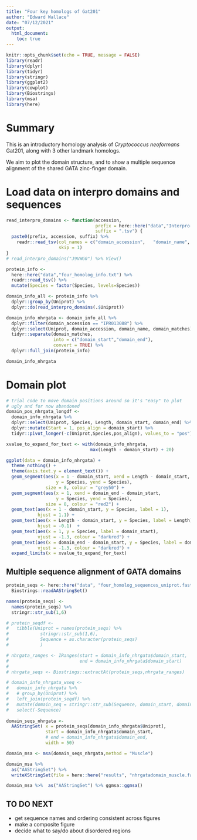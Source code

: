 ```yaml
---
title: "Four key homologs of Gat201"
author: "Edward Wallace"
date: "07/12/2021"
output: 
  html_document:
    toc: true
---
```


```r
knitr::opts_chunk$set(echo = TRUE, message = FALSE)
library(readr)
library(dplyr)
library(tidyr)
library(stringr)
library(ggplot2)
library(cowplot)
library(Biostrings)
library(msa)
library(here)
```

# Summary 

This is an introductory homology analysis of _Cryptococcus neoformans_ Gat201, along with 3 other landmark homologs.

We aim to plot the domain structure, and to show a multiple sequence alignment of the shared GATA zinc-finger domain.

# Load data on interpro domains and sequences

```r
read_interpro_domains <- function(accession,
                                  prefix = here::here("data","Interpro-domains-"), 
                                  suffix = ".tsv") {
  paste0(prefix, accession, suffix) %>%
    readr::read_tsv(col_names = c("domain_accession",	"domain_name", "domain_database"	, "domain_type", "integrated_into", "integrated_signatures", "go_terms", "protein_accession", "protein_length", "domain_matches"),
                    skip = 1) 
}
# read_interpro_domains("J9VWG0") %>% View()

protein_info <- 
  here::here("data","four_homolog_info.txt") %>%
  readr::read_tsv() %>%
  mutate(Species = factor(Species, levels=Species))

domain_info_all <- protein_info %>%
  dplyr::group_by(Uniprot) %>%
  dplyr::do(read_interpro_domains(.$Uniprot)) 

domain_info_nhrgata <- domain_info_all %>%
  dplyr::filter(domain_accession == "IPR013088") %>%
  dplyr::select(Uniprot, domain_accession, domain_name, domain_matches) %>%
  tidyr::separate(domain_matches, 
                  into = c("domain_start","domain_end"),
                  convert = TRUE) %>%
  dplyr::full_join(protein_info)
```

```r
domain_info_nhrgata
```


# Domain plot

```r
# trial code to move domain positions around so it's "easy" to plot
# ugly and for now abandoned
domain_pos_nhrgata_longdf <-
  domain_info_nhrgata %>%
  dplyr::select(Uniprot, Species, Length, domain_start, domain_end) %>%
  dplyr::mutate(Start = 1, pos_align = domain_start) %>%
  tidyr::pivot_longer(-c(Uniprot,Species,pos_align), values_to = "pos")
```


```r

xvalue_to_expand_for_text <- with(domain_info_nhrgata,
                                max(Length - domain_start) + 20)

ggplot(data = domain_info_nhrgata) +
  theme_nothing() +
  theme(axis.text.y = element_text()) +
  geom_segment(aes(x = 1 - domain_start, xend = Length - domain_start,
                   y = Species, yend = Species), 
               size = 8, colour = "grey50") +
  geom_segment(aes(x = 1, xend = domain_end - domain_start,
                   y = Species, yend = Species), 
               size = 8, colour = "red2") +
  geom_text(aes(x = 1 - domain_start, y = Species, label = 1), 
            hjust = 1.1) +
  geom_text(aes(x = Length - domain_start, y = Species, label = Length), 
            hjust = -0.1)  +
  geom_text(aes(x = 1, y = Species, label = domain_start), 
            vjust = -1.3, colour = "darkred") +
  geom_text(aes(x = domain_end - domain_start, y = Species, label = domain_end), 
            vjust = -1.3, colour = "darkred") +
  expand_limits(x = xvalue_to_expand_for_text)
```

## Multiple sequence alignment of GATA domains

```r
protein_seqs <- here::here("data", "four_homolog_sequences_uniprot.fasta") %>% 
  Biostrings::readAAStringSet()

names(protein_seqs) <-
  names(protein_seqs) %>%
  stringr::str_sub(1,6)

# protein_seqdf <-
#   tibble(Uniprot = names(protein_seqs) %>%
#            stringr::str_sub(1,6),
#            Sequence = as.character(protein_seqs)
#            )

# nhrgata_ranges <- IRanges(start = domain_info_nhrgata$domain_start,
#                           end = domain_info_nhrgata$domain_start)
# 
# nhrgata_seqs <- Biostrings::extractAt(protein_seqs,nhrgata_ranges)
```

```r
# domain_info_nhrgata_wseq <- 
#   domain_info_nhrgata %>%
#   # group_by(Uniprot) %>%
#   left_join(protein_seqdf) %>%
#   mutate(domain_seq = stringr::str_sub(Sequence, domain_start, domain_end)) %>%
#   select(-Sequence)
  
domain_seqs_nhrgata <- 
  AAStringSet( x = protein_seqs[domain_info_nhrgata$Uniprot],
               start = domain_info_nhrgata$domain_start,
               # end = domain_info_nhrgata$domain_end,
               width = 50)

domain_msa <- msa(domain_seqs_nhrgata,method = "Muscle")

domain_msa %>%
  as("AAStringSet") %>%
  writeXStringSet(file = here::here("results", "nhrgatadomain_muscle.fasta"))
```

```r
domain_msa %>%  as("AAStringSet") %>% ggmsa::ggmsa()
```

## TO DO NEXT

- get sequence names and ordering consistent across figures
- make a composite figure
- decide what to say/do about disordered regions
